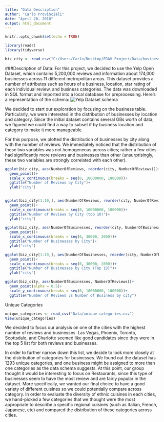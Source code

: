 ```yaml
---
title: "Data Description"
author: "Carlo Provinciali"
date: "April 20, 2018"
output: html_document
---
```


```r
knitr::opts_chunk$set(echo = TRUE)
```

```r
library(readr)
library(tidyverse)
```


```r
biz_city <- read_csv("C:/Users/Carlo/Desktop/EDAV Project/Data/businesses and reviews by city.csv")
```
###Description of Data:
For this project, we decided to use the Yelp Open Dataset, which contains 5,200,000 reviews and information about 174,000 businesses across 11 different metropolitan areas. This dataset provides a number of attributes such as hours of a business, location, star rating of each individual review, and business categories. The data was downloaded in SQL format and imported into a local database for preprocessing. Here's a representation of the schema:
![Yelp Dataset schema](https://s3-media3.fl.yelpcdn.com/assets/srv0/engineering_pages/f4456a01e74a/assets/img/dataset/yelp_dataset_schema.png)

We decided to start our exploration by focusing on the business table. Particularly, we were interested in the distribution of businesses by location and category. Since the initial dataset contains several GBs worth of data, we figured we could find a way to subset if by business location and category to make it more manageable. 

For this purpose, we plotted the distribution of businesses by city along with the number of reviews. We immediately noticed that the distribution of these two variables was not homogeneous across cities; rather a few cities had significantly more reviews and businesses than other (unsurprisingly, these two variables are strongly correlated with each other). 


```r
ggplot(biz_city, aes(NumberOfReviews, reorder(city, NumberOfReviews)))+
  geom_point()+
  scale_x_continuous(breaks = seq(0, 10000000, 100000))+
  ggtitle("Number of Reviews by City")+
  ylab("city")
  
```

```r
ggplot(biz_city[1:10,], aes(NumberOfReviews, reorder(city, NumberOfReviews)))+
  geom_point()+
  scale_x_continuous(breaks = seq(0, 10000000, 100000))+
  ggtitle("Number of Reviews by City (top 10)")+
  ylab("city")
```

```r
ggplot(biz_city, aes(NumberOfBusinesses, reorder(city, NumberOfBusinesses)))+
  geom_point()+
  scale_x_continuous(breaks = seq(0, 30000, 2000))+
  ggtitle("Number of Businesses by City")+
  ylab("city")
```
```r
ggplot(biz_city[1:10,], aes(NumberOfBusinesses, reorder(city, NumberOfBusinesses)))+
  geom_point()+
  scale_x_continuous(breaks = seq(0, 30000, 2000))+
  ggtitle("Number of Businesses by City (Top 10)")+
  ylab("city")
```

```r
ggplot(biz_city, aes(NumberOfBusinesses, NumberOfReviews))+
  geom_point(alpha = 0.5)+
  scale_y_continuous(breaks = seq(0, 10000000, 100000))+
  ggtitle("Number of Reviews vs Number of Business by city")
```

Unique Categories
```r
unique_categories <- read_csv("Data/unique categories.csv")
View(unique_categories)
```


We decided to focus our analysis on one of the cities with the highest number of reviews and businesses. Las Vegas, Phoenix, Toronto, Scottsdale, and Charlotte seemed like good candidates since they were in the top 5 list for both reviews and businesses. 

In order to further narrow down this list, we decide to look more closely at the distribution of categories for businesses. We found out the dataset has 1293 unique categories, and one business might be assigned to more than one categories as the data schema suggests. At this point, our group thought it would be interesting to focus on Restaurants, since this type of businesses seem to have the most review and are fairly popular in the dataset. More specifically, we wanted our final choice to have a good variety of different cuisines so we could potentially compare across category. In order to evaluate the diversity of ethnic cuisines in each cities, we hand-picked a few categories that we thought were the most appropriate to describe a specific regional cuisines (such as Italian, French, Japanese, etc) and compared the distribution of these categories across cities.
